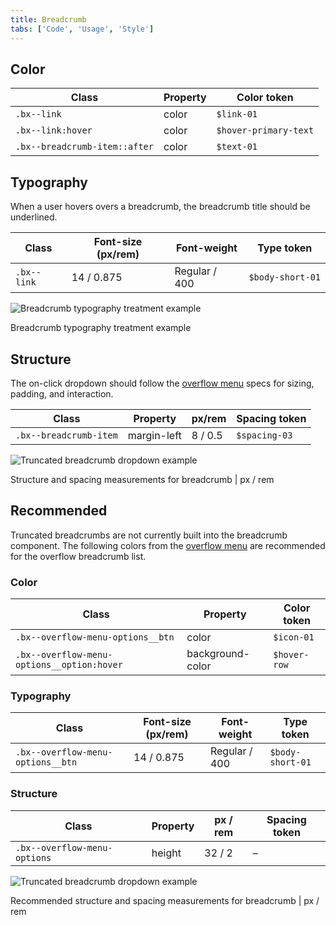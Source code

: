 ```yaml
---
title: Breadcrumb
tabs: ['Code', 'Usage', 'Style']
---
```


## Color

| Class                         | Property | Color token          |
| ----------------------------- | -------- | -------------------- |
| `.bx--link`                   | color    | `$link-01`           |
| `.bx--link:hover`             | color    | `$hover-primary-text`|
| `.bx--breadcrumb-item::after` | color    | `$text-01`           |

## Typography

When a user hovers overs a breadcrumb, the breadcrumb title should be underlined.

| Class       | Font-size (px/rem) | Font-weight   | Type token       |
| ----------- | ------------------ | ------------- | ---------------- |
| `.bx--link` | 14 / 0.875         | Regular / 400 | `$body-short-01` |

![Breadcrumb typography treatment example](images/breadcrumb-style-1.png)

<Caption>
    Breadcrumb typography treatment example
</Caption>

## Structure

The on-click dropdown should follow the [overflow menu](/components/overflow-menu) specs for sizing, padding, and interaction.

| Class                  | Property    | px/rem  | Spacing token |
| ---------------------- | ----------- | ------- | ------------- |
| `.bx--breadcrumb-item` | margin-left | 8 / 0.5 | `$spacing-03` |

![Truncated breadcrumb dropdown example](images/breadcrumb-style-2.png)

<Caption>
    Structure and spacing measurements for breadcrumb | px / rem
</Caption>

## Recommended

Truncated breadcrumbs are not currently built into the breadcrumb component. The following colors from the [overflow menu](/overflow/style) are recommended for the overflow breadcrumb list.

### Color

| Class                                      | Property         | Color token  |
| ------------------------------------------ | ---------------- | ------------ |
| `.bx--overflow-menu-options__btn`          | color            | `$icon-01`   |
| `.bx--overflow-menu-options__option:hover` | background-color | `$hover-row` |

### Typography

| Class                             | Font-size (px/rem) | Font-weight   | Type token       |
| --------------------------------- | ------------------ | ------------- | ---------------- |
| `.bx--overflow-menu-options__btn` | 14 / 0.875         | Regular / 400 | `$body-short-01` |

### Structure

| Class                        | Property | px / rem | Spacing token |
| ---------------------------- | -------- | -------- | ------------- |
| `.bx--overflow-menu-options` | height   | 32 / 2   | –             |

![Truncated breadcrumb dropdown example](images/breadcrumb-style-3.png)

<Caption>
    Recommended structure and spacing measurements for breadcrumb | px / rem
</Caption>